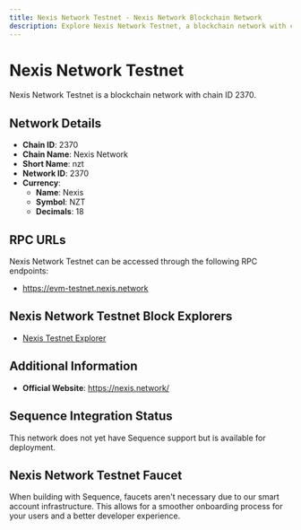 ```yaml
--- 
title: Nexis Network Testnet - Nexis Network Blockchain Network
description: Explore Nexis Network Testnet, a blockchain network with chain ID 2370. Learn about its native currency, Nexis, and how to interact with the network.
---
```


# Nexis Network Testnet

Nexis Network Testnet is a blockchain network with chain ID 2370.

## Network Details

- **Chain ID**: 2370
- **Chain Name**: Nexis Network
- **Short Name**: nzt
- **Network ID**: 2370
- **Currency**: 
  - **Name**: Nexis
  - **Symbol**: NZT
  - **Decimals**: 18

## RPC URLs

Nexis Network Testnet can be accessed through the following RPC endpoints:

- https://evm-testnet.nexis.network

## Nexis Network Testnet Block Explorers

- [Nexis Testnet Explorer](https://evm-testnet.nexscan.io)

## Additional Information

- **Official Website**: https://nexis.network/

## Sequence Integration Status

This network does not yet have Sequence support but is available for deployment.

## Nexis Network Testnet Faucet

When building with Sequence, faucets aren't necessary due to our smart account infrastructure. This allows for a smoother onboarding process for your users and a better developer experience.
